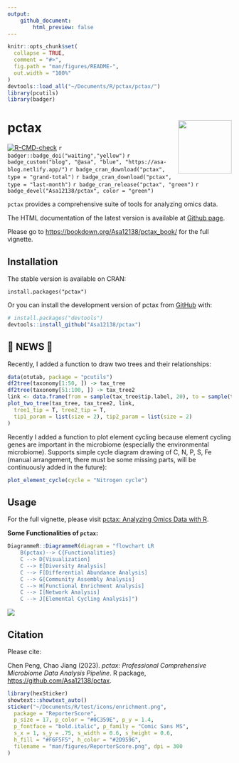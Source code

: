 ```yaml
---
output: 
    github_document:
        html_preview: false
---
```


<!-- README.md is generated from README.Rmd. Please edit that file -->


```r
knitr::opts_chunk$set(
  collapse = TRUE,
  comment = "#>",
  fig.path = "man/figures/README-",
  out.width = "100%"
)
devtools::load_all("~/Documents/R/pctax/pctax/")
library(pcutils)
library(badger)
```

# pctax <img src="man/figures/pctax.png" align="right" width="120" />

<!-- badges: start -->
[![R-CMD-check](https://github.com/Asa12138/pctax/actions/workflows/R-CMD-check.yaml/badge.svg)](https://github.com/Asa12138/pctax/actions/workflows/R-CMD-check.yaml)
`r badger::badge_doi("waiting","yellow")`
`r badge_custom("blog", "@asa", "blue", "https://asa-blog.netlify.app/")`
`r badge_cran_download("pctax", type = "grand-total")`
`r badge_cran_download("pctax", type = "last-month")`
`r badge_cran_release("pctax", "green")`
`r badge_devel("Asa12138/pctax", color = "green")`
<!-- badges: end -->

`pctax` provides a comprehensive suite of tools for analyzing omics data.

The HTML documentation of the latest version is available at [Github page](https://asa12138.github.io/pctax/).

Please go to <https://bookdown.org/Asa12138/pctax_book/> for the full vignette.

## Installation

The stable version is available on CRAN:

```
install.packages("pctax")
```

Or you can install the development version of pctax from [GitHub](https://github.com/) with:

``` r
# install.packages("devtools")
devtools::install_github("Asa12138/pctax")
```

## 🚀 NEWS 🚀

Recently, I added a function to draw two trees and their relationships:

```r
data(otutab, package = "pcutils")
df2tree(taxonomy[1:50, ]) -> tax_tree
df2tree(taxonomy[51:100, ]) -> tax_tree2
link <- data.frame(from = sample(tax_tree$tip.label, 20), to = sample(tax_tree2$tip.label, 20))
plot_two_tree(tax_tree, tax_tree2, link,
  tree1_tip = T, tree2_tip = T,
  tip1_param = list(size = 2), tip2_param = list(size = 2)
)
```


Recently I added a function to plot element cycling because element cycling genes are important in the microbiome (especially the environmental microbiome). Supports simple cycle diagram drawing of C, N, P, S, Fe (manual arrangement, there must be some missing parts, will be continuously added in the future):

```r
plot_element_cycle(cycle = "Nitrogen cycle")
```

## Usage

For the full vignette, please visit [pctax: Analyzing Omics Data with R](https://bookdown.org/Asa12138/pctax_book/).

**Some Functionalities of `pctax`:**

```r
DiagrammeR::DiagrammeR(diagram = "flowchart LR
    B(pctax)--> C{Functionalities}
    C --> D[Visualization]
    C --> E[Diversity Analysis]
    C --> F[Differential Abundance Analysis]
    C --> G[Community Assembly Analysis]
    C --> H[Functional Enrichment Analysis]
    C --> I[Network Analysis]
    C --> J[Elemental Cycling Analysis]")
```

![](man/figures/pctax1.png)

## Citation
Please cite:

Chen Peng, Chao Jiang (2023). _pctax: Professional Comprehensive Microbiome Data Analysis Pipeline_. R package, <https://github.com/Asa12138/pctax>.

```r
library(hexSticker)
showtext::showtext_auto()
sticker("~/Documents/R/test/icons/enrichment.png",
  package = "ReporterScore",
  p_size = 17, p_color = "#0C359E", p_y = 1.4,
  p_fontface = "bold.italic", p_family = "Comic Sans MS",
  s_x = 1, s_y = .75, s_width = 0.6, s_height = 0.6,
  h_fill = "#F6F5F5", h_color = "#2D9596",
  filename = "man/figures/ReporterScore.png", dpi = 300
)
```
